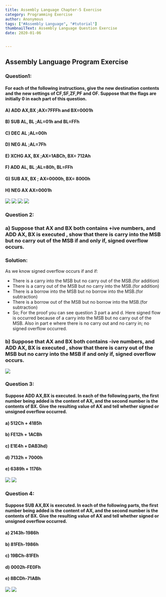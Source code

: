 ```yaml
---
title: Assembly Language Chapter-5 Exercise
category: Programming Exercise
author: Anonymous
tags: ["#Assembly Language", "#tutorial"]
thumbnailText: Assembly Language Question Exercise
date: 2020-01-06


---
```

## Assembly Language Program Exercise
### Question1:
#### For each of the following instructions, give the new destination contents and the new settings of CF,SF,ZF,PF and OF. Suppose that the flags are initially 0 in each part of this question.
#### A) ADD AX,BX ;AX=7FFFh and BX=0001h
#### B) SUB AL, BL ;AL=01h and BL=FFh
#### C) DEC AL ;AL=00h
#### D) NEG AL ;AL=7Fh
#### E) XCHG AX, BX ;AX=1ABCh, BX= 712Ah
#### F) ADD AL, BL ;AL=80h, BL=FFh
#### G) SUB AX, BX ; AX=0000h, BX= 8000h
#### H) NEG AX AX=0001h
![](../../assets/assembly/51.PNG)
![](../../assets/assembly/52.PNG)
![](../../assets/assembly/53.PNG)
![](../../assets/assembly/54.PNG)

### Question 2:
### a) Suppose that AX and BX both contains +ive numbers, and ADD AX, BX is executed , show that there is carry into the MSB but no carry out of the MSB if and only if, signed overflow occurs.
### Solution:
As we know signed overflow occurs if and if:
- There is a carry into the MSB but no carry out of the MSB.(for addition)
- There is a carry out of the MSB but no carry into the MSB.(for addition)
- There is a borrow into the MSB but no borrow into the MSB.(for subtraction)
- There is a borrow out of the MSB but no borrow into the MSB.(for subtraction)
- So; For the proof you can see question 3 part a and d. Here signed flow is occurred because of a carry into the MSB but no carry out of the MSB. Also in part e where there is no carry out and no carry in; no signed overflow occurred.

### b) Suppose that AX and BX both contains -ive numbers, and ADD AX, BX is executed , show that there is carry out of the MSB but no carry into the MSB if and only if, signed overflow occurs.
![](../../assets/assembly/55.PNG)


### Question 3:
#### Suppose ADD AX,BX is executed. In each of the following parts, the first number being added is the content of AX, and the second number is the contents of BX. Give the resulting value of AX and tell whether signed or unsigned overflow occurred.
#### a) 512Ch + 4185h
#### b) FE12h + 1ACBh
#### c) E1E4h + DAB3hd)
#### d) 7132h + 7000h
#### e) 6389h + 1176h

![](../../assets/assembly/56.PNG)
![](../../assets/assembly/57.PNG)


### Question 4:
#### Suppose SUB AX,BX is executed. In each of the following parts, the first number being added is the content of AX, and the second number is the contents of BX. Give the resulting value of AX and tell whether signed or unsigned overflow occurred.
#### a) 2143h-1986h
#### b) 81FEh-1986h
#### c) 19BCh-81FEh
#### d) 0002h-FE0Fh
#### e) 8BCDh-71ABh
![](../../assets/assembly/58.PNG)
![](../../assets/assembly/59.PNG)